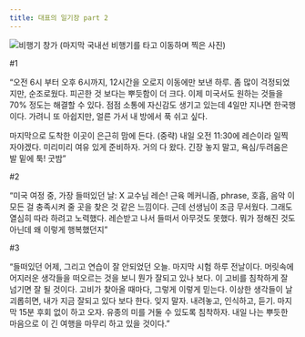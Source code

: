 ```yaml
---
title: 대표의 일기장 part 2
---
```


<Image src="/images/books/kit/airplane-window.jpg" alt="비행기 창가" width={400} height={400} />
(마지막 국내선 비행기를 타고 이동하며 찍은 사진)

#1

“오전 6시 부터 오후 6시까지, 12시간을 오로지 이동에만 보낸 하루. 좀 많이 걱정되었지만, 순조로웠다. 피곤한 것 보다는 뿌듯함이 더 크다. 이제 미국서도 원하는 것들을 70% 정도는 해결할 수 있다. 점점 소통에 자신감도 생기고 있는데 4일만 지나면 한국행이다. 가려니 또 아쉽지만, 얼른 가서 내 방에서 푹 쉬고 싶다.

마지막으로 도착한 이곳이 은근히 맘에 든다. (중략) 내일 오전 11:30에 레슨이라 일찍 자야겠다. 미리미리 여유 있게 준비하자. 거의 다 왔다. 긴장 놓지 말고, 욕심/두려움은 발 밑에 툭! 굿밤”

#2

“미국 여정 중, 가장 들떠있던 날: X 교수님 레슨! 근육 메커니즘, phrase, 호흡, 음악 이 모든 걸 충족시켜 줄 곳을 찾은 것 같은 느낌이다. 근데 선생님이 조금 무서웠다. 그래도 열심히 따라 하려고 노력했다. 레슨받고 나서 들떠서 아무것도 못했다. 뭐가 정해진 것도 아닌데 왜 이렇게 행복했던지”

#3

“들떠있던 어제, 그리고 연습이 잘 안되었던 오늘. 마지막 시험 하루 전날이다. 머릿속에 어지러운 생각들을 떠오르는 것을 보니 뭔가 잘되고 있나 보다. 이 고비를 침착하게 잘 넘기면 잘 될 것이다. 고비가 찾아올 때마다, 그렇게 이렇게 믿는다. 이상한 생각들이 날 괴롭히면, 내가 지금 잘되고 있다 보다 한다. 잊지 말자. 내려놓고, 인식하고, 듣기. 마지막 15분 후회 없이 하고 오자. 유종의 미를 거둘 수 있도록 침착하자. 내일 나는 뿌듯한 마음으로 이 긴 여행을 마무리 하고 있을 것이다.”
